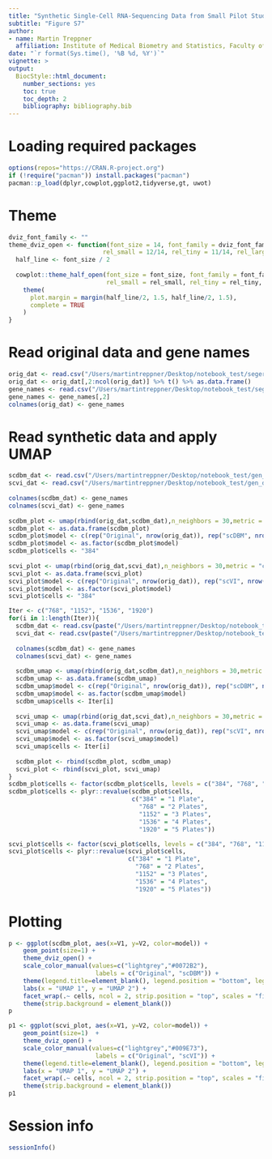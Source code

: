 ```yaml
---
title: "Synthetic Single-Cell RNA-Sequencing Data from Small Pilot Studies using Deep Generative Models"
subtitle: "Figure S7"
author:
- name: Martin Treppner
  affiliation: Institute of Medical Biometry and Statistics, Faculty of Medicine and Medical Center - University of Freiburg
date: "`r format(Sys.time(), '%B %d, %Y')`"
vignette: >
output:
  BiocStyle::html_document:
    number_sections: yes
    toc: true
    toc_depth: 2
    bibliography: bibliography.bib
---
```


# Loading required packages  

```r
options(repos="https://CRAN.R-project.org")
if (!require("pacman")) install.packages("pacman")
pacman::p_load(dplyr,cowplot,ggplot2,tidyverse,gt, uwot)
```

# Theme  

```r
dviz_font_family <- ""
theme_dviz_open <- function(font_size = 14, font_family = dviz_font_family, line_size = .5,
                          rel_small = 12/14, rel_tiny = 11/14, rel_large = 16/14) {
  half_line <- font_size / 2
  
  cowplot::theme_half_open(font_size = font_size, font_family = font_family, line_size = line_size,
                           rel_small = rel_small, rel_tiny = rel_tiny, rel_large = rel_large)  %+replace%
    theme(
      plot.margin = margin(half_line/2, 1.5, half_line/2, 1.5),
      complete = TRUE
    )
}
```

# Read original data and gene names  

```r
orig_dat <- read.csv("/Users/martintreppner/Desktop/notebook_test/segerstolpe_hvg.csv")
orig_dat <- orig_dat[,2:ncol(orig_dat)] %>% t() %>% as.data.frame()
gene_names <- read.csv("/Users/martintreppner/Desktop/notebook_test/segerstolpe_gene_names.csv")
gene_names <- gene_names[,2]
colnames(orig_dat) <- gene_names
```

# Read synthetic data  and apply UMAP  

```r
scdbm_dat <- read.csv("/Users/martintreppner/Desktop/notebook_test/gen_data_scdbm384_seed24.csv")
scvi_dat <- read.csv("/Users/martintreppner/Desktop/notebook_test/gen_data_scvi384_seed94.csv")
  
colnames(scdbm_dat) <- gene_names
colnames(scvi_dat) <- gene_names
  
scdbm_plot <- umap(rbind(orig_dat,scdbm_dat),n_neighbors = 30,metric = "cosine")
scdbm_plot <- as.data.frame(scdbm_plot)
scdbm_plot$model <- c(rep("Original", nrow(orig_dat)), rep("scDBM", nrow(scdbm_dat)))
scdbm_plot$model <- as.factor(scdbm_plot$model)
scdbm_plot$cells <- "384"
  
scvi_plot <- umap(rbind(orig_dat,scvi_dat),n_neighbors = 30,metric = "cosine")
scvi_plot <- as.data.frame(scvi_plot)
scvi_plot$model <- c(rep("Original", nrow(orig_dat)), rep("scVI", nrow(scvi_dat)))
scvi_plot$model <- as.factor(scvi_plot$model)
scvi_plot$cells <- "384"

Iter <- c("768", "1152", "1536", "1920")
for(i in 1:length(Iter)){
  scdbm_dat <- read.csv(paste("/Users/martintreppner/Desktop/notebook_test/gen_data_scdbm",Iter[i],"_seed24.csv", sep = ""))
  scvi_dat <- read.csv(paste("/Users/martintreppner/Desktop/notebook_test/gen_data_scvi",Iter[i],"_seed94.csv", sep = ""))
  
  colnames(scdbm_dat) <- gene_names
  colnames(scvi_dat) <- gene_names
  
  scdbm_umap <- umap(rbind(orig_dat,scdbm_dat),n_neighbors = 30,metric = "cosine")
  scdbm_umap <- as.data.frame(scdbm_umap)
  scdbm_umap$model <- c(rep("Original", nrow(orig_dat)), rep("scDBM", nrow(scdbm_dat)))
  scdbm_umap$model <- as.factor(scdbm_umap$model)
  scdbm_umap$cells <- Iter[i]
  
  scvi_umap <- umap(rbind(orig_dat,scvi_dat),n_neighbors = 30,metric = "cosine")
  scvi_umap <- as.data.frame(scvi_umap)
  scvi_umap$model <- c(rep("Original", nrow(orig_dat)), rep("scVI", nrow(scvi_dat)))
  scvi_umap$model <- as.factor(scvi_umap$model)
  scvi_umap$cells <- Iter[i]
  
  scdbm_plot <- rbind(scdbm_plot, scdbm_umap)
  scvi_plot <- rbind(scvi_plot, scvi_umap)
}
scdbm_plot$cells <- factor(scdbm_plot$cells, levels = c("384", "768", "1152", "1536", "1920"))
scdbm_plot$cells <- plyr::revalue(scdbm_plot$cells, 
                                  c("384" = "1 Plate", 
                                    "768" = "2 Plates", 
                                    "1152" = "3 Plates", 
                                    "1536" = "4 Plates", 
                                    "1920" = "5 Plates"))

scvi_plot$cells <- factor(scvi_plot$cells, levels = c("384", "768", "1152", "1536", "1920"))
scvi_plot$cells <- plyr::revalue(scvi_plot$cells, 
                                 c("384" = "1 Plate", 
                                   "768" = "2 Plates", 
                                   "1152" = "3 Plates", 
                                   "1536" = "4 Plates", 
                                   "1920" = "5 Plates"))
```

# Plotting  

```r
p <- ggplot(scdbm_plot, aes(x=V1, y=V2, color=model)) + 
    geom_point(size=1) +
    theme_dviz_open() +
    scale_color_manual(values=c("lightgrey","#0072B2"), 
                        labels = c("Original", "scDBM")) +
    theme(legend.title=element_blank(), legend.position = "bottom", legend.justification = "center") +
    labs(x = "UMAP 1", y = "UMAP 2") +
    facet_wrap(.~ cells, ncol = 2, strip.position = "top", scales = "fixed") +
    theme(strip.background = element_blank())
p
```

```r
p1 <- ggplot(scvi_plot, aes(x=V1, y=V2, color=model)) + 
    geom_point(size=1)  +
    theme_dviz_open() +
    scale_color_manual(values=c("lightgrey","#009E73"), 
                        labels = c("Original", "scVI")) +
    theme(legend.title=element_blank(), legend.position = "bottom", legend.justification = "center") +
    labs(x = "UMAP 1", y = "UMAP 2") +
    facet_wrap(.~ cells, ncol = 2, strip.position = "top", scales = "fixed") +
    theme(strip.background = element_blank())
p1
```

# Session info  

```r
sessionInfo()
```




